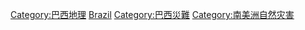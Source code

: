 [[Category:巴西地理|Category:巴西地理]]
[[Category:各國自然災害|Brazil]]
[[Category:巴西災難|Category:巴西災難]]
[[Category:南美洲自然灾害|Category:南美洲自然灾害]]